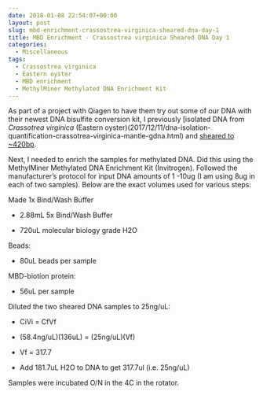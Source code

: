 ```yaml
---
date: 2018-01-08 22:54:07+00:00
layout: post
slug: mbd-enrichment-crassostrea-virginica-sheared-dna-day-1
title: MBD Enrichment - Crassostrea virginica Sheared DNA Day 1
categories:
  - Miscellaneous
tags:
  - Crassostrea virginica
  - Eastern oyster
  - MBD enrichment
  - MethylMiner Methylated DNA Enrichment Kit
---
```


As part of a project with Qiagen to have them try out some of our DNA with their newest DNA bisulfite conversion kit, I previously [isolated DNA from _Crassotrea virginica_ (Eastern oyster)(2017/12/11/dna-isolation-quantification-crassotrea-virginica-mantle-gdna.html) and [sheared to ~420bp](https://robertslab.github.io/sams-notebook/2017/12/11/dna-sonication-bioanalzyer-c-virginica-gdna-for-medip.html).

Next, I needed to enrich the samples for methylated DNA. Did this using the MethylMiner Methylated DNA Enrichment Kit (Invitrogen). Followed the manufacturer's protocol for input DNA amounts of 1 -10ug (I am using 8ug in each of two samples). Below are the exact volumes used for various steps:

Made 1x Bind/Wash Buffer





  * 2.88mL 5x Bind/Wash Buffer



  * 720uL molecular biology grade H2O






Beads:





  * 80uL beads per sample



MBD-biotion protein:



  * 56uL per sample



Diluted the two sheared DNA samples to 25ng/uL:



  * CiVi = CfVf



  * (58.4ng/uL)(136uL) = (25ng/uL)(Vf)



  * Vf = 317.7



  * Add 181.7uL H2O to DNA to get 317.7ul (i.e. 25ng/uL)






Samples were incubated O/N in the 4C in the rotator.
